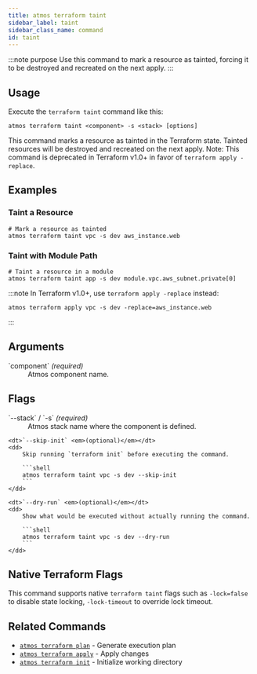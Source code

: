 ```yaml
---
title: atmos terraform taint
sidebar_label: taint
sidebar_class_name: command
id: taint
---
```


:::note purpose
Use this command to mark a resource as tainted, forcing it to be destroyed and recreated on the next apply.
:::

<Screengrab title="atmos terraform taint --help" slug="atmos-terraform-taint--help" />

## Usage

Execute the `terraform taint` command like this:

```shell
atmos terraform taint <component> -s <stack> [options]
```

This command marks a resource as tainted in the Terraform state. Tainted resources will be destroyed and recreated on the next apply. Note: This command is deprecated in Terraform v1.0+ in favor of `terraform apply -replace`.

## Examples

### Taint a Resource

```shell
# Mark a resource as tainted
atmos terraform taint vpc -s dev aws_instance.web
```

### Taint with Module Path

```shell
# Taint a resource in a module
atmos terraform taint app -s dev module.vpc.aws_subnet.private[0]
```

:::note
In Terraform v1.0+, use `terraform apply -replace` instead:
```shell
atmos terraform apply vpc -s dev -replace=aws_instance.web
```
:::

## Arguments

<dl>
    <dt>`component` <em>(required)</em></dt>
    <dd>
        Atmos component name.
    </dd>
</dl>

## Flags

<dl>
    <dt>`--stack` / `-s` <em>(required)</em></dt>
    <dd>
        Atmos stack name where the component is defined.
    </dd>

    <dt>`--skip-init` <em>(optional)</em></dt>
    <dd>
        Skip running `terraform init` before executing the command.

        ```shell
        atmos terraform taint vpc -s dev --skip-init
        ```
    </dd>

    <dt>`--dry-run` <em>(optional)</em></dt>
    <dd>
        Show what would be executed without actually running the command.

        ```shell
        atmos terraform taint vpc -s dev --dry-run
        ```
    </dd>
</dl>

## Native Terraform Flags

This command supports native `terraform taint` flags such as `-lock=false` to disable state locking, `-lock-timeout` to override lock timeout.

## Related Commands

- [`atmos terraform plan`](/cli/commands/terraform/plan) - Generate execution plan
- [`atmos terraform apply`](/cli/commands/terraform/apply) - Apply changes
- [`atmos terraform init`](/cli/commands/terraform/init) - Initialize working directory
